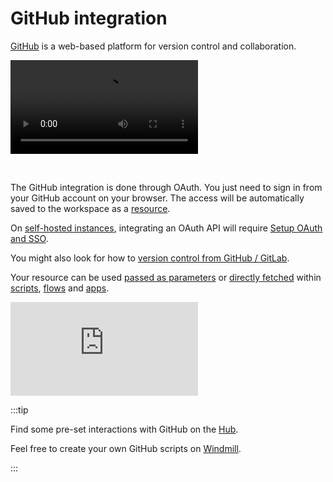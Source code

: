 
# GitHub integration

[GitHub](https://github.com/) is a web-based platform for version control and collaboration.

<video
	className="border-2 rounded-lg object-cover w-full h-full dark:border-gray-800"
	autoPlay
	loop
	controls
	id="main-video"
	src="/videos/adding_github_resource.mp4"
/>

<br />

The GitHub integration is done through OAuth. You just need to sign in from your GitHub account on your browser. The access will be automatically saved to the workspace as a [resource](../core_concepts/3_resources_and_types/index.mdx).

On [self-hosted instances](../advanced/1_self_host/index.mdx), integrating an OAuth API will require [Setup OAuth and SSO](../misc/2_setup_oauth/index.mdx).

You might also look for how to [version control from GitHub / GitLab](../advanced/9_deploy_gh_gl/index.md).

<div className="grid grid-cols-2 gap-6 mb-4">
	<DocCard
		title="Deploy to prod using a git workflow"
		description="Windmill integration with Git repositories makes it possible to adopt a robust development process for your Windmill scripts, flows and apps."
		href="/docs/advanced/deploy_gh_gl"
	/>
</div>

Your resource can be used [passed as parameters](../core_concepts/3_resources_and_types/index.mdx#passing-resources-as-parameters-to-scripts-preferred) or [directly fetched](../core_concepts/3_resources_and_types/index.mdx#fetching-them-from-within-a-script-by-using-the-wmill-client-in-the-respective-language) within [scripts](../script_editor/index.mdx), [flows](../flows/1_flow_editor.mdx) and [apps](../apps/0_app_editor/index.mdx).

<iframe
	style={{ aspectRatio: '16/9' }}
	src="https://www.youtube.com/embed/ggJQtzvqaqA"
	title="YouTube video player"
	frameBorder="0"
	allow="accelerometer; autoplay; clipboard-write; encrypted-media; gyroscope; picture-in-picture; web-share"
	allowFullScreen
	className="border-2 rounded-lg object-cover w-full dark:border-gray-800"
></iframe>

<br />

:::tip

Find some pre-set interactions with GitHub on the [Hub](https://hub.windmill.dev/integrations/github).

Feel free to create your own GitHub scripts on [Windmill](../getting_started/00_how_to_use_windmill/index.mdx).

:::
